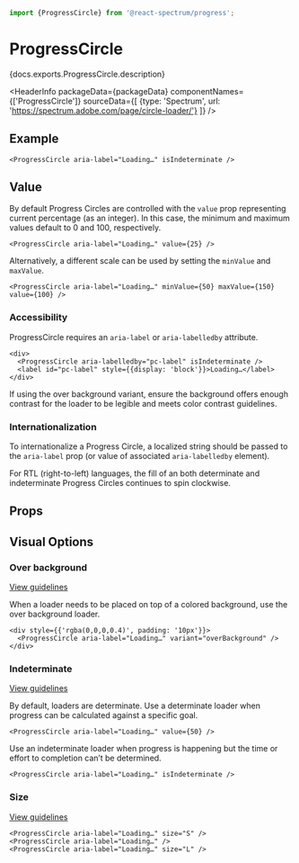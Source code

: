 

```jsx import
import {ProgressCircle} from '@react-spectrum/progress';
```

# ProgressCircle

<p>{docs.exports.ProgressCircle.description}</p>

<HeaderInfo
  packageData={packageData}
  componentNames={['ProgressCircle']}
  sourceData={[
    {type: 'Spectrum', url: 'https://spectrum.adobe.com/page/circle-loader/'}
  ]} />

## Example

```tsx example
<ProgressCircle aria-label="Loading…" isIndeterminate />
```

## Value

By default Progress Circles are controlled with the `value` prop representing current percentage (as an integer).
In this case, the minimum and maximum values default to 0 and 100, respectively.

```tsx example
<ProgressCircle aria-label="Loading…" value={25} />
```

Alternatively, a different scale can be used by setting the `minValue` and `maxValue`.

```tsx example
<ProgressCircle aria-label="Loading…" minValue={50} maxValue={150} value={100} />
```

### Accessibility

ProgressCircle requires an `aria-label` or `aria-labelledby` attribute.

```tsx example
<div>
  <ProgressCircle aria-labelledby="pc-label" isIndeterminate />
  <label id="pc-label" style={{display: 'block'}}>Loading…</label>
</div>
```

If using the over background variant, ensure the background offers enough contrast for the loader to be legible and meets color contrast guidelines.

### Internationalization

To internationalize a Progress Circle, a localized string should be passed to the `aria-label` prop (or value of associated `aria-labelledby` element).

For RTL (right-to-left) languages, the fill of an both determinate and indeterminate Progress Circles continues to spin clockwise.

## Props

<PropTable component={docs.exports.ProgressCircle} links={docs.links} />

## Visual Options

### Over background
[View guidelines](https://spectrum.adobe.com/page/circle-loader/#Over-background-variant)

When a loader needs to be placed on top of a colored background, use the over background loader.

```tsx example
<div style={{'rgba(0,0,0,0.4)', padding: '10px'}}>
  <ProgressCircle aria-label="Loading…" variant="overBackground" />
</div>
```

### Indeterminate
[View guidelines](https://spectrum.adobe.com/page/circle-loader/#Indeterminate)

By default, loaders are determinate. Use a determinate loader when progress can be calculated against a specific goal.

```tsx example
<ProgressCircle aria-label="Loading…" value={50} />
```

Use an indeterminate loader when progress is happening but the time or effort to completion can’t be determined.

```tsx example
<ProgressCircle aria-label="Loading…" isIndeterminate />
```

### Size
[View guidelines](https://spectrum.adobe.com/page/circle-loader/#Size)

```tsx example
<ProgressCircle aria-label="Loading…" size="S" />
<ProgressCircle aria-label="Loading…" />
<ProgressCircle aria-label="Loading…" size="L" />
```
